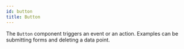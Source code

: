 ```yaml
---
id: button
title: Button
---
```



The `Button` component triggers an event or an action. Examples can be submitting forms and deleting a data point.
